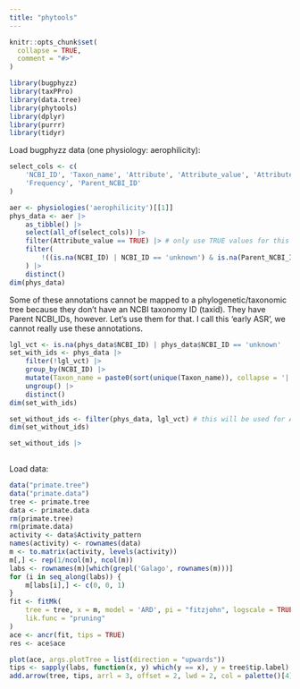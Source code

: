```yaml
---
title: "phytools"
---
```


```r
knitr::opts_chunk$set(
  collapse = TRUE,
  comment = "#>"
)
```

```r
library(bugphyzz)
library(taxPPro)
library(data.tree)
library(phytools)
library(dplyr)
library(purrr)
library(tidyr)
```

Load bugphyzz data (one physiology: aerophilicity):

```r
select_cols <- c(
    'NCBI_ID', 'Taxon_name', 'Attribute', 'Attribute_value', 'Attribute_source',
    'Frequency', 'Parent_NCBI_ID'
)

aer <- physiologies('aerophilicity')[[1]]
phys_data <- aer |> 
    as_tibble() |> 
    select(all_of(select_cols)) |> 
    filter(Attribute_value == TRUE) |> # only use TRUE values for this one
    filter(
        !((is.na(NCBI_ID) | NCBI_ID == 'unknown') & is.na(Parent_NCBI_ID))
    ) |> 
    distinct()
dim(phys_data)
```

Some of these annotations cannot be mapped to a phylogenetic/taxonomic tree
because they don't have an NCBI taxonomy ID (taxid). They have Parent NCBI_IDs,
however. Let's use them for that. I call this 'early ASR', we cannot really
use these annotations.

```r
lgl_vct <- is.na(phys_data$NCBI_ID) | phys_data$NCBI_ID == 'unknown'
set_with_ids <- phys_data |> 
    filter(!lgl_vct) |> 
    group_by(NCBI_ID) |> 
    mutate(Taxon_name = paste0(sort(unique(Taxon_name)), collapse = '|')) |> 
    ungroup() |> 
    distinct()
dim(set_with_ids)
```

```r
set_without_ids <- filter(phys_data, lgl_vct) # this will be used for ASR
dim(set_without_ids)
```

```r
set_without_ids |> 
    
```

















Load data:

```r
data("primate.tree")
data("primate.data")
tree <- primate.tree
data <- primate.data
rm(primate.tree)
rm(primate.data)
activity <- data$Activity_pattern
names(activity) <- rownames(data)
m <- to.matrix(activity, levels(activity))
m[,] <- rep(1/ncol(m), ncol(m))
labs <- rownames(m)[which(grepl('Galago', rownames(m)))]
for (i in seq_along(labs)) {
    m[labs[i],] <- c(0, 0, 1)
}
fit <- fitMk(
    tree = tree, x = m, model = 'ARD', pi = "fitzjohn", logscale = TRUE, 
    lik.func = "pruning"
)
ace <- ancr(fit, tips = TRUE)
res <- ace$ace

```






```r
plot(ace, args.plotTree = list(direction = "upwards"))
tips <- sapply(labs, function(x, y) which(y == x), y = tree$tip.label)
add.arrow(tree, tips, arrl = 3, offset = 2, lwd = 2, col = palette()[4])
```

